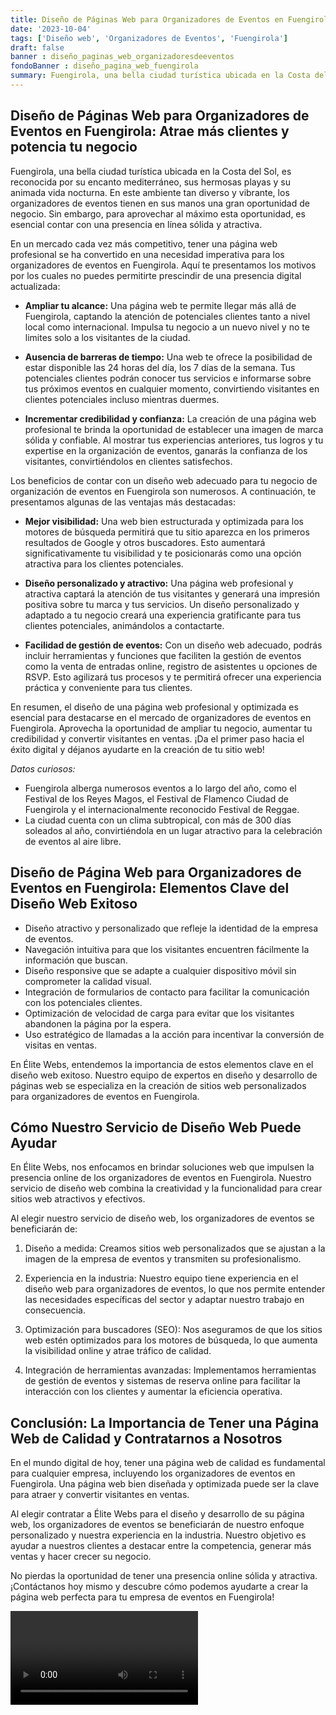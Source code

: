 ```yaml
---
title: Diseño de Páginas Web para Organizadores de Eventos en Fuengirola
date: '2023-10-04'
tags: ['Diseño web', 'Organizadores de Eventos', 'Fuengirola']
draft: false
banner : diseño_paginas_web_organizadoresdeeventos
fondoBanner : diseño_pagina_web_fuengirola
summary: Fuengirola, una bella ciudad turística ubicada en la Costa del Sol, es reconocida por su encanto mediterráneo, sus hermosas playas y su animada vida nocturna. En este ambiente tan diverso y vibrante, los organizadores de eventos tienen en sus manos una gran oportunidad de negocio. Sin embargo, para aprovechar al máximo esta oportunidad, es esencial contar con una presencia en línea sólida y atractiva.
---
```


## Diseño de Páginas Web para Organizadores de Eventos en Fuengirola: Atrae más clientes y potencia tu negocio

Fuengirola, una bella ciudad turística ubicada en la Costa del Sol, es reconocida por su encanto mediterráneo, sus hermosas playas y su animada vida nocturna. En este ambiente tan diverso y vibrante, los organizadores de eventos tienen en sus manos una gran oportunidad de negocio. Sin embargo, para aprovechar al máximo esta oportunidad, es esencial contar con una presencia en línea sólida y atractiva.

En un mercado cada vez más competitivo, tener una página web profesional se ha convertido en una necesidad imperativa para los organizadores de eventos en Fuengirola. Aquí te presentamos los motivos por los cuales no puedes permitirte prescindir de una presencia digital actualizada:

- **Ampliar tu alcance:** Una página web te permite llegar más allá de Fuengirola, captando la atención de potenciales clientes tanto a nivel local como internacional. Impulsa tu negocio a un nuevo nivel y no te limites solo a los visitantes de la ciudad.

- **Ausencia de barreras de tiempo:** Una web te ofrece la posibilidad de estar disponible las 24 horas del día, los 7 días de la semana. Tus potenciales clientes podrán conocer tus servicios e informarse sobre tus próximos eventos en cualquier momento, convirtiendo visitantes en clientes potenciales incluso mientras duermes.

- **Incrementar credibilidad y confianza:** La creación de una página web profesional te brinda la oportunidad de establecer una imagen de marca sólida y confiable. Al mostrar tus experiencias anteriores, tus logros y tu expertise en la organización de eventos, ganarás la confianza de los visitantes, convirtiéndolos en clientes satisfechos.

Los beneficios de contar con un diseño web adecuado para tu negocio de organización de eventos en Fuengirola son numerosos. A continuación, te presentamos algunas de las ventajas más destacadas:

- **Mejor visibilidad:** Una web bien estructurada y optimizada para los motores de búsqueda permitirá que tu sitio aparezca en los primeros resultados de Google y otros buscadores. Esto aumentará significativamente tu visibilidad y te posicionarás como una opción atractiva para los clientes potenciales.

- **Diseño personalizado y atractivo:** Una página web profesional y atractiva captará la atención de tus visitantes y generará una impresión positiva sobre tu marca y tus servicios. Un diseño personalizado y adaptado a tu negocio creará una experiencia gratificante para tus clientes potenciales, animándolos a contactarte.

- **Facilidad de gestión de eventos:** Con un diseño web adecuado, podrás incluir herramientas y funciones que faciliten la gestión de eventos como la venta de entradas online, registro de asistentes u opciones de RSVP. Esto agilizará tus procesos y te permitirá ofrecer una experiencia práctica y conveniente para tus clientes.

En resumen, el diseño de una página web profesional y optimizada es esencial para destacarse en el mercado de organizadores de eventos en Fuengirola. Aprovecha la oportunidad de ampliar tu negocio, aumentar tu credibilidad y convertir visitantes en ventas. ¡Da el primer paso hacia el éxito digital y déjanos ayudarte en la creación de tu sitio web!

*Datos curiosos:*

- Fuengirola alberga numerosos eventos a lo largo del año, como el Festival de los Reyes Magos, el Festival de Flamenco Ciudad de Fuengirola y el internacionalmente reconocido Festival de Reggae.
- La ciudad cuenta con un clima subtropical, con más de 300 días soleados al año, convirtiéndola en un lugar atractivo para la celebración de eventos al aire libre.

<GifSeo />

<Cta />

## Diseño de Página Web para Organizadores de Eventos en Fuengirola: Elementos Clave del Diseño Web Exitoso

- Diseño atractivo y personalizado que refleje la identidad de la empresa de eventos.
- Navegación intuitiva para que los visitantes encuentren fácilmente la información que buscan.
- Diseño responsive que se adapte a cualquier dispositivo móvil sin comprometer la calidad visual.
- Integración de formularios de contacto para facilitar la comunicación con los potenciales clientes.
- Optimización de velocidad de carga para evitar que los visitantes abandonen la página por la espera.
- Uso estratégico de llamadas a la acción para incentivar la conversión de visitas en ventas.

En Élite Webs, entendemos la importancia de estos elementos clave en el diseño web exitoso. Nuestro equipo de expertos en diseño y desarrollo de páginas web se especializa en la creación de sitios web personalizados para organizadores de eventos en Fuengirola.

## Cómo Nuestro Servicio de Diseño Web Puede Ayudar

En Élite Webs, nos enfocamos en brindar soluciones web que impulsen la presencia online de los organizadores de eventos en Fuengirola. Nuestro servicio de diseño web combina la creatividad y la funcionalidad para crear sitios web atractivos y efectivos.

Al elegir nuestro servicio de diseño web, los organizadores de eventos se beneficiarán de:

1. Diseño a medida: Creamos sitios web personalizados que se ajustan a la imagen de la empresa de eventos y transmiten su profesionalismo.

2. Experiencia en la industria: Nuestro equipo tiene experiencia en el diseño web para organizadores de eventos, lo que nos permite entender las necesidades específicas del sector y adaptar nuestro trabajo en consecuencia.

3. Optimización para buscadores (SEO): Nos aseguramos de que los sitios web estén optimizados para los motores de búsqueda, lo que aumenta la visibilidad online y atrae tráfico de calidad.

4. Integración de herramientas avanzadas: Implementamos herramientas de gestión de eventos y sistemas de reserva online para facilitar la interacción con los clientes y aumentar la eficiencia operativa.

## Conclusión: La Importancia de Tener una Página Web de Calidad y Contratarnos a Nosotros

En el mundo digital de hoy, tener una página web de calidad es fundamental para cualquier empresa, incluyendo los organizadores de eventos en Fuengirola. Una página web bien diseñada y optimizada puede ser la clave para atraer y convertir visitantes en ventas.

Al elegir contratar a Élite Webs para el diseño y desarrollo de su página web, los organizadores de eventos se beneficiarán de nuestro enfoque personalizado y nuestra experiencia en la industria. Nuestro objetivo es ayudar a nuestros clientes a destacar entre la competencia, generar más ventas y hacer crecer su negocio.

No pierdas la oportunidad de tener una presencia online sólida y atractiva. ¡Contáctanos hoy mismo y descubre cómo podemos ayudarte a crear la página web perfecta para tu empresa de eventos en Fuengirola!

<Video />

<CtaBot job='Organizadores de Eventos' city='Fuengirola'/>

<Gmaps query='Fuengirola+españa+maps' />